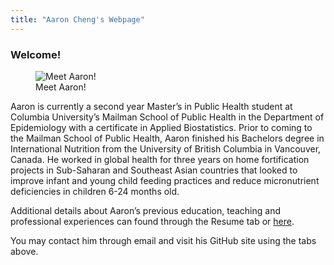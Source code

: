 ```yaml
---
title: "Aaron Cheng's Webpage"
---
```


### Welcome!

![Meet Aaron!](https://github.com/cheng-aaron/p8105_hw4_prob3/blob/master/headshot_aaron.jpeg?raw=true)

Aaron is currently a second year Master's in Public Health student at Columbia University's Mailman School of Public Health in the Department of Epidemiology with a certificate in Applied Biostatistics. Prior to coming to the Mailman School of Public Health, Aaron finished his Bachelors degree in International Nutrition from the University of British Columbia in Vancouver, Canada. He worked in global health for three years on home fortification projects in Sub-Saharan and Southeast Asian countries that looked to improve infant and young child feeding practices and reduce micronutrient deficiencies in children 6-24 months old.  

Additional details about Aaron's previous education, teaching and professional experiences can found through the Resume tab or [here](cv_acheng_1029.pdf). 

You may contact him through email and visit his GitHub site using the tabs above.  